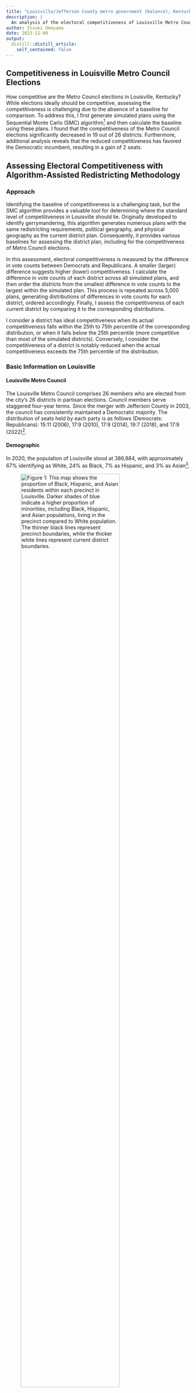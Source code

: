 ```yaml
---
title: "Louisville/Jefferson County metro government (balance), Kentucky"
description: |
  An analysis of the electoral competitiveness of Louisville Metro Council Elections.
author: Itsuki Umeyama
date: 2023-12-09
output:
  distill::distill_article:
    self_contained: false
---
```


## Competitiveness in Louisville Metro Council Elections

How competitive are the Metro Council elections in Louisville, Kentucky? While elections ideally should be competitive, assessing the competitiveness is challenging due to the absence of a baseline for comparison. To address this, I first generate simulated plans using the Sequential Monte Carlo (SMC) algorithm[^1] and then calculate the baseline using these plans. I found that the competitiveness of the Metro Council elections significantly decreased in 19 out of 26 districts. Furthermore, additional analysis reveals that the reduced competitiveness has favored the Democratic incumbent, resulting in a gain of 2 seats.

[^1]: McCartan, C., & Imai, K. (2023). Sequential Monte Carlo for sampling balanced and compact redistricting plans. The Annals of Applied Statistics, 17(4), 3300-3323.

## Assessing Electoral Competitiveness with Algorithm-Assisted Redistricting Methodology

### Approach

Identifying the baseline of competitiveness is a challenging task, but the SMC algorithm provides a valuable tool for determining where the standard level of competitiveness in Louisville should lie. Originally developed to identify gerrymandering, this algorithm generates numerous plans with the same redistricting requirements, political geography, and physical geography as the current district plan. Consequently, it provides various baselines for assessing the district plan, including for the competitiveness of Metro Council elections.

In this assessment, electoral competitiveness is measured by the difference in vote counts between Democrats and Republicans. A smaller (larger) difference suggests higher (lower) competitiveness. I calculate the difference in vote counts of each district across all simulated plans, and then order the districts from the smallest difference in vote counts to the largest within the simulated plan. This process is repeated across 5,000 plans, generating distributions of differences in vote counts for each district, ordered accordingly. Finally, I assess the competitiveness of each current district by comparing it to the corresponding distributions.

I consider a district has ideal competitiveness when its actual competitiveness falls within the 25th to 75th percentile of the corresponding distribution, or when it falls below the 25th percentile (more competitive than most of the simulated districts). Conversely, I consider the competitiveness of a district is notably reduced when the actual competitiveness exceeds the 75th percentile of the distribution.

### Basic Information on Louisville

#### Louisville Metro Council

The Louisville Metro Council comprises 26 members who are elected from the city's 26 districts in partisan elections. Council members serve staggered four-year terms. Since the merger with Jefferson County in 2003, the council has consistently maintained a Democratic majority. The distribution of seats held by each party is as follows (Democrats: Republicans): 15:11 (2006), 17:9 (2010), 17:9 (2014), 19:7 (2018), and 17:9 (2022)[^2].

[^2]: All information regarding the elections in Louisville is based on the official statements of votes cast available at the website below. Jefferson County Clerk Election Center, Election Results, <https://elections.jeffersoncountyclerk.org/election-results/>

#### Demographic

In 2020, the population of Louisville stood at 386,884, with approximately 67% identifying as White, 24% as Black, 7% as Hispanic, and 3% as Asian[^3].

[^3]: United States Census Bureau, *Quick Facts Louisville city, Kentucky; Louisville/Jefferson County metro government (balance), Kentucky*, <https://www.census.gov/quickfacts/fact/table/louisvillecitykentucky,louisvillejeffersoncountymetrogovernmentbalancekentucky/POP010220>

::: {layout-ncol="2"}
![Figure 1: This map shows the proportion of Black, Hispanic, and Asian residents within each precinct in Louisville. Darker shades of blue indicate a higher proportion of minorities, including Black, Hispanic, and Asian populations, living in the precinct compared to White population. The thinner black lines represent precinct boundaries, while the thicker white lines represent current district boundaries.](images/minority.png){fig-align="center" width="80%"}

![Figure 2: This map shows precinct-level voting shares in Louisville (2022 Mayoral Election). A darker shade indicates a larger number of voters supporting either of the parties within the precinct. The black lines represent the current district boundaries, each marked with its corresponding district number.](images/precincts_voting_behavior.png){fig-align="center" width="80%"}
:::

### Results

The results suggest that there is considerable room for improvement in the competitiveness of Louisville's Metro Council elections. Out of the 26 districts, 19 were found to be less competitive, while 4 districts are more competitive and 3 districts fall within the normal range of competitiveness (see the lower graph of Figure 3 for more details).

::: {layout-ncol="2"}
![Figure 3: The graph above shows the probability of winning between the Democratic Party and the Republican Party in each district, corresponding to the graph below. The graph below shows district competitiveness, measured by the difference in vote counts, with districts ordered by their level of competitiveness. A larger (smaller) difference in vote counts indicate the election is less (more) competitive. Both graphs are based on samples from the simulations.](images/competitiveness_2.png){fig-align="center" width="100%"}

![Figure 4: This map illustrates the results as follows: pink represents districts that are less competitive, blue represents districts that are more competitive, and yellow represents those falling within the normal range.](images/map_competitiveness.png){fig-align="center" width="90%"}
:::

### Does Reduced Competitiveness Benefit the Incumbent?

Given that the competitiveness of Metro Council elections is heavily influenced by the district plan in use, the significant decrease in competitiveness observed in Louisville raises a question: Does reduced competitiveness benefit the Democratic incumbent?

In addition to assessing competitiveness, I calculated the probability of each district being won by either Democrats or Republicans using simulated plans (as shown in the upper graph of Figure 3). This analysis helped me identify potential cases where decreased competitiveness creates a favorable situation for the incumbent. For example, if a district is less competitive and primarily Democratic, but the calculated probability suggests a likelihood of over 55% for a Republican victory, it raises the possibility of gerrymandering to reduce competitiveness.

Figure 3 reveals that out of the 19 districts found to be less competitive, 4 of them (Districts 7, 17, 21, and 26) are currently represented by Democratic candidates, even though the probability indicates a greater likelihood of Republican victory with over 55%. However, on the other hand, this reduced competitiveness also favors the Republican Party in two districts (Districts 19 and 20).

This finding suggests that the reduced competitiveness in Louisville ultimately appears to contribute to creating favorable conditions for the incumbent, resulting in a 2-seat advantage.

## Methods and Materials

### Methods

I generated 175,000 district plans in two independent runs of the SMC algorithm, with a constraint to minimize neighborhood splits. This constraint reflects Louisville residents' concerns about the current district plan's neglect of neighborhoods[^4]. From these simulated plans, 5,000 were randomly selected for the analyses above.

[^4]: Louisville-Jefferson County Metro Government, *Redistricting Information*, <https://louisvilleky.gov/government/metro-council/redistricting-information>

Before generating simulated plans, I conducted the following pre-processing steps on the data:

-   Excluded 32 precincts[^5] for which geographical data were unavailable.
-   Included data from 5 elections held in 2022 (Mayor, US Senator, County Judge/Executive, County Clerk, and Coroner) to calculate the estimated baseline partisanship.

[^5]: The excluded precincts are: A141, A143, A155, B186, E186, E187, G197, H146, H161, H170, H172, H174, I143, J142, J143, J161, J167, K136, M187, M190, M204, M205, M206, M207, M208, M209, N124, N127, N159, O139, Q147, V135.

#### Neighborhoods

Since the merger with Jefferson County in 2003, there are three distinct types of perceived local boundaries in Louisville; Neighborhoods, Municipalities, and Places. All three boundary types hold importance in understanding the local communities in Louisville; therefore, I combined all geographical data of neighborhoods, municipalities, and places, into one dataset, eliminating any overlaps.

-   **Neighborhoods:** lie within the Louisville city boundary that predates the city-county merger.

-   **Municipalities:** represent smaller cities within Louisville. Prior to the merger, these municipalities existed as independent governmental entities.

-   **Places:** located outside the former Louisville city boundary, where people have historically settled densely. They are locally identified by their respective name.

![Figure 5: Neighborhoods used for redistricting simulations. Neighborhoods(yellow), Municipalities(green), and Places(blue).](images/local_ties.png){width="80%"}

#### VRA Compliance

Simulated plans must comply with the Voting Rights Act (VRA), and prevent gerrymandering that may disproportionately disadvantage minority populations. VRA compliance necessitates a specific number of minority-majority districts, where minorities constitute over 50% of the voting-age population. As shown in the figure below, Louisville already possesses approximately five Minority Opportunity-to-Elect districts. Therefore, I did not impose additional constraints in this regard.

![Figure 6: The graph shows minority voting age population share, with districts ordered from smaller share to larger share. Each points represents a simulated district, with blue indicating that the district is majority Democratic, and red indicating a majority Republican.](images/minority_vap.png){fig-align="center" width="80%"}

#### Validation of the Simulated Plans

In addition to the VRA compliance, simulated plans should also be realistic enough to serve as viable alternatives to the enacted plan. They must incorporate redistricting requirements[^6], including population balance, geographical compactness, and the preservation of administrative boundaries. In the following graphs, we can see that the simulated plans are all unique, and they generally perform better without deviating significantly from the current plan in terms of population deviation, geographical compactness, and minority Voting Age Population (VAP) share. For neighborhoods, while simulated plans, on average, involve more splitting than the current plan, I attempted to minimize such splits by imposing a constraint.

[^6]: Redistricting requirements in Louisville: in accordance with Kentucky state statutes, Metro Council boundaries must be compact and contiguous, have equal populations, and respect existing neighborhood, community, and city boundaries.

![Figure 7: The validation plots above indicate that the simulated plans meet the basic criteria of redistricting. Firstly, these simulated plans are unique (with few similar plans), distribute populations equally in each districts, and have a sufficient level of compactness (see the first four graphs). Moreover, the graph in the third row, Compactness: Polsby-Popper, suggests that the current district plan could be made more compact. Additionally, the graph in the fifth row, Minority VAP share, indicates that in districts 3 and 4, minority groups are more concentrated than the simulated average, but aside from that, there is little evidence of arbitrary minority group clustering. The last three maps represent suggested plans from the simulations.](images/validation_20230914_1908.png){fig-align="center"}

### Materials

#### Data

-   Election Data

    -   [General elections in Louisville 2022](https://elections.jeffersoncountyclerk.org/election-results/)

-   Geographical Data

    -   [Precincts](https://data.louisvilleky.gov/datasets/LOJIC::jefferson-county-ky-voting-precincts/explore?location=38.189642%2C-85.678250%2C11.32)
    -   [Districts](https://hub.arcgis.com/datasets/3fcc3da3573e4511a45c19a4e880b05b/explore)
    -   [Neighborhoods, Municipalities, and Places](https://www.lojic.org/neighborhoods)

## Conclusion

The competitiveness of Metro Council elections is heavily influenced by the district plan employed. However, assessing how closely the current competitiveness aligns with its potential level has been challenging due to the lack of a baseline for comparison. The SMC algorithm addresses this issue by generating numerous simulated plans with the same political geography and redistricting rules as the current one. I found a significant reduction in the competitiveness of Louisville Metro Council elections across 19 out of 26 districts. Furthermore, this decreased competitiveness favors the incumbent Democrat in the 2-seat advantage.

In addition to the assessment, I would like to highlight that considerable attention has been paid to respecting the neighborhoods of Louisville. Gauging how residents perceive their local communities is very difficult due to its subjective nature, but at the same time, ensuring that the district plan respects their neighborhoods stands out as one of the biggest concerns for residents. Louisville provides us with these challenging-to-measure psychological ties through three types of geographical information: Neighborhoods, Municipalities, and Places. I combined this spatial data into one dataset and used it when generating simulated plans to better align with the demands of Louisville residents.
